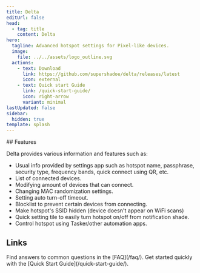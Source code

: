 ```yaml
---
title: Delta
editUrl: false
head:
  - tag: title
    content: Delta
hero:
  tagline: Advanced hotspot settings for Pixel-like devices.
  image:
    file: ../../assets/logo_outline.svg
  actions:
    - text: Download
      link: https://github.com/supershadoe/delta/releases/latest
      icon: external
    - text: Quick start Guide
      link: /quick-start-guide/
      icon: right-arrow
      variant: minimal
lastUpdated: false
sidebar:
  hidden: true
template: splash
---
```



<div className="flex flex-col justify-center items-center lg:flex-row">
<Showcase role="img" className="motion-safe:animate-slide-right will-change-transform" />
<div className="motion-safe:animate-slide-left will-change-transform">
## Features

Delta provides various information and features such as:
- Usual info provided by settings app such as hotspot name, passphrase, security
type, frequency bands, quick connect using QR, etc.
- List of connected devices.
- Modifying amount of devices that can connect.
- Changing MAC randomization settings.
- Setting auto turn-off timeout.
- Blocklist to prevent certain devices from connecting.
- Make hotspot's SSID hidden (device doesn't appear on WiFi scans)
- Quick setting tile to easily turn hotspot on/off from notification shade.
- Control hotspot using Tasker/other automation apps.
</div>
</div>

## Links

<CardGrid>
    <Card title="FAQ" icon="open-book">
        Find answers to common questions in the [FAQ](/faq/).
    </Card>
    <Card title="Quick Start Guide" icon="right-arrow">
        Get started quickly with the [Quick Start Guide](/quick-start-guide/).
    </Card>
</CardGrid>
